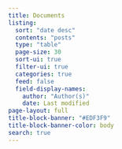 ```yaml
---
title: Documents
listing:
  sort: "date desc"
  contents: "posts"
  type: "table"
  page-size: 30
  sort-ui: true
  filter-ui: true
  categories: true
  feed: false
  field-display-names:
    author: "Author(s)"
    date: Last modified
page-layout: full
title-block-banner: "#EDF3F9"
title-block-banner-color: body
search: true
---
```

